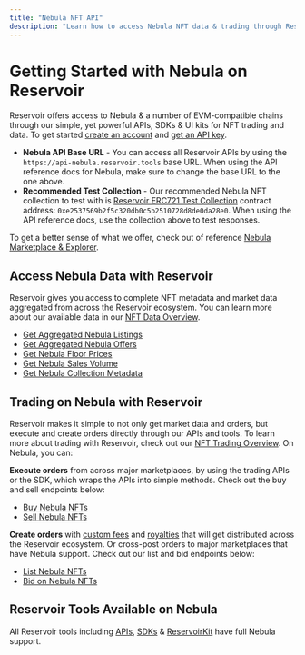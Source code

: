 ```yaml
---
title: "Nebula NFT API"
description: "Learn how to access Nebula NFT data & trading through Reservoir's developer tools"
---
```


# Getting Started with Nebula on Reservoir

Reservoir offers access to Nebula & a number of EVM-compatible chains through our simple, yet powerful APIs, SDKs & UI kits for NFT trading and data. To get started [create an account](https://dashboard.reservoir.tools/) and [get an API key](/reference/dashboard-sign-up).

* **Nebula API Base URL** - You can access all Reservoir APIs by using the `https://api-nebula.reservoir.tools` base URL. When using the API reference docs for Nebula, make sure to change the base URL to the one above.
* **Recommended Test Collection** - Our recommended Nebula NFT collection to test with is [Reservoir ERC721 Test Collection](https://green-giddy-denebola.explorer.mainnet.skalenodes.com/address/0xE2537569B2F5C320Db0C5b2510728d8de0da28e0) contract address: `0xe2537569b2f5c320db0c5b2510728d8de0da28e0`. When using the API reference docs, use the collection above to test responses.

To get a better sense of what we offer, check out of reference [Nebula Marketplace & Explorer](https://explorer.reservoir.tools/nebula).

## Access Nebula Data with Reservoir

Reservoir gives you access to complete NFT metadata and market data aggregated from across the Reservoir ecosystem. You can learn more about our available data in our [NFT Data Overview](/reference/nft-data-overview).

* [Get Aggregated Nebula Listings](/reference/getordersasksv5)
* [Get Aggregated Nebula Offers](/reference/getordersbidsv6)
* [Get Nebula Floor Prices](/reference/getcollectionsv7)
* [Get Nebula Sales Volume](/reference/getcollectionsdailyvolumesv1)
* [Get Nebula Collection Metadata](/reference/gettokensv7)

## Trading on Nebula with Reservoir

Reservoir makes it simple to not only get market data and orders, but execute and create orders directly through our APIs and tools. To learn more about trading with Reservoir, check out our [NFT Trading Overview](/reference/creating-and-filling-orders). On Nebula, you can:

**Execute orders** from across major marketplaces, by using the trading APIs or the SDK, which wraps the APIs into simple methods. Check out the buy and sell endpoints below:

* [Buy Nebula NFTs](/reference/postexecutebuyv7)
* [Sell Nebula NFTs](/reference/postexecutesellv7)

**Create orders** with [custom fees](/docs/custom-fees) and [royalties](/docs/royalties) that will get distributed across the Reservoir ecosystem. Or cross-post orders to major marketplaces that have Nebula support. Check out our list and bid endpoints below:

* [List Nebula NFTs](/reference/postexecutelistv5)
* [Bid on Nebula NFTs](/reference/postexecutebidv5)

## Reservoir Tools Available on Nebula

All Reservoir tools including [APIs](/reference/overview), [SDKs](/reference/reservoir-sdk-jstsnode) & [ReservoirKit](/reference/reservoirkit) have full Nebula support.
